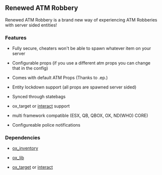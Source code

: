 ## Renewed ATM Robbery

Renewed ATM Robbery is a brand new way of experiencing ATM Robberies with server sided entities!
### Features
   - Fully secure, cheaters won't be able to spawn whatever item on your server

   - Configurable props (if you use a different atm props you can change that in the config)

   - Comes with default ATM Props (Thanks to .ep.)

   - Entity lockdown support (all props are spawned server sided)

   - Synced through statebags

   - ox_target or [interact](https://github.com/darktrovx/interact) support

   - multi framework compatible (ESX, QB, QBOX, OX, ND(WHO) CORE)

   - Configureable police notifications

### Dependencies

   - [ox_inventory](https://github.com/overextended/ox_inventory)

   - [ox_lib](https://github.com/overextended/ox_lib)

   - [ox_target](https://github.com/overextended/ox_target) or [interact](https://github.com/darktrovx/interact)
